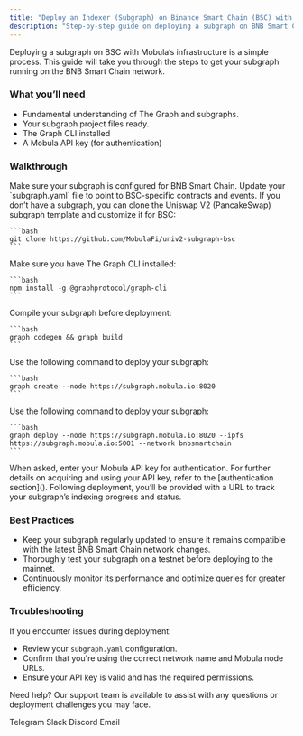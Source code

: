 ```yaml
---
title: "Deploy an Indexer (Subgraph) on Binance Smart Chain (BSC) with The Graph"
description: "Step-by-step guide on deploying a subgraph on BNB Smart Chain using using The Graph for optimized blockchain data indexing."
---
```


Deploying a subgraph on BSC with Mobula’s infrastructure is a simple process. This guide will take you through the steps to get your subgraph running on the BNB Smart Chain network.

### What you’ll need

- Fundamental understanding of The Graph and subgraphs.
- Your subgraph project files ready.
- The Graph CLI installed
- A Mobula API key (for authentication)

### Walkthrough

<Steps>
  <Step title="Prepare Your Subgraph">
    Make sure your subgraph is configured for BNB Smart Chain. Update your `subgraph.yaml` file to point to BSC-specific contracts and events. If you don’t have a subgraph, you can clone the Uniswap V2 (PancakeSwap) subgraph template and customize it for BSC:

    ```bash
    git clone https://github.com/MobulaFi/univ2-subgraph-bsc
    ```
  </Step>

  <Step title="Install Dependencies">
    Make sure you have The Graph CLI installed:

    ```bash
    npm install -g @graphprotocol/graph-cli
    ```
  </Step>

  <Step title="Build Your Subgraph">
    Compile your subgraph before deployment:

    ```bash
    graph codegen && graph build
    ```
  </Step>

  <Step title="Create the Subgraph">
    Use the following command to deploy your subgraph:

    ```bash
    graph create --node https://subgraph.mobula.io:8020
    ```
  </Step>

  <Step title="Deploy to Mobula's BNB Smart Chain Node">
    Use the following command to deploy your subgraph:

    ```bash
    graph deploy --node https://subgraph.mobula.io:8020 --ipfs https://subgraph.mobula.io:5001 --network bnbsmartchain
    ```
  </Step>

  <Step title="Authenticate">
    When asked, enter your Mobula API key for authentication. For further details on acquiring and using your API key, refer to the [authentication section](<https://docs.mobula.io/indexing-stream/authentification>).
  </Step>

  <Step title="Monitor Deployment">
    Following deployment, you’ll be provided with a URL to track your subgraph’s indexing progress and status.
  </Step>
</Steps>

### Best Practices

- Keep your subgraph regularly updated to ensure it remains compatible with the latest BNB Smart Chain network changes.
- Thoroughly test your subgraph on a testnet before deploying to the mainnet.
- Continuously monitor its performance and optimize queries for greater efficiency.

### Troubleshooting

If you encounter issues during deployment:

- Review your `subgraph.yaml` configuration.
- Confirm that you're using the correct network name and Mobula node URLs.
- Ensure your API key is valid and has the required permissions.

Need help? Our support team is available to assist with any questions or deployment challenges you may face.

<CardGroup>
  <Card title="Support" icon="Telegram" href="<https://t.me/MobulaPartnerBot?start=Mobula_API_Support_Key>">Telegram</Card>
  <Card title="Support" icon="Slack" href="<https://join.slack.com/t/mobulaapi/shared_invite/zt-29zrrpjnl-I0tyD73sy7zKy8q~KLL3Ug>">Slack</Card>
  <Card title="Support" icon="Discord" href="<https://discord.gg/JVT7xKm3AD>">Discord</Card>
  <Card title="Email Support" icon="envelope" href="mailto:contact@mobulalabs.org">Email</Card>
</CardGroup>
